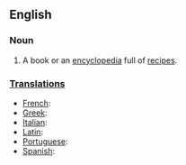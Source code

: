 ==English==
===Noun===

# A book or an [[encyclopedia]] full of [[recipe]]s.

===[[Translations]]===

*[[French]]:
*[[Greek]]:
*[[Italian]]:
*[[Latin]]:
*[[Portuguese]]:
*[[Spanish]]:
